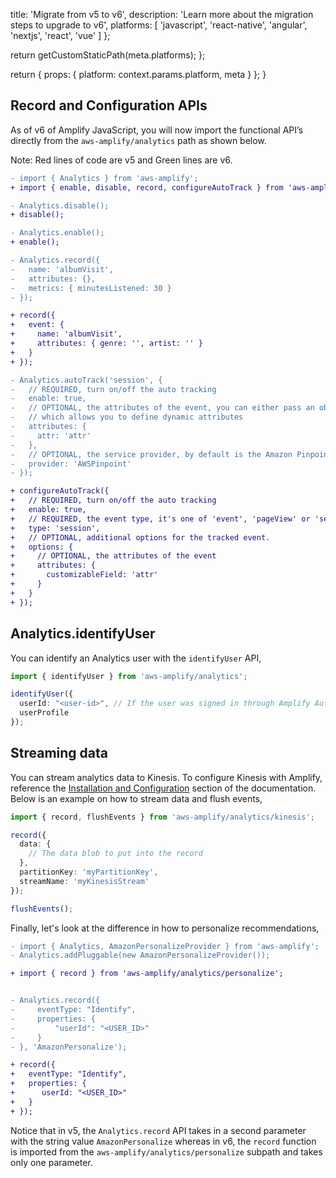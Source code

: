 
  title: 'Migrate from v5 to v6',
  description: 'Learn more about the migration steps to upgrade to v6',
  platforms: [
    'javascript',
    'react-native',
    'angular',
    'nextjs',
    'react',
    'vue'
  ]
};

  return getCustomStaticPath(meta.platforms);
};

  return {
    props: {
      platform: context.params.platform,
      meta
    }
  };
}

## Record and Configuration APIs

As of v6 of Amplify JavaScript, you will now import the functional API’s directly from the `aws-amplify/analytics` path as shown below. 

Note: Red lines of code are v5 and Green lines are v6.

```diff
- import { Analytics } from 'aws-amplify';
+ import { enable, disable, record, configureAutoTrack } from 'aws-amplify/analytics';

- Analytics.disable();
+ disable();

- Analytics.enable();
+ enable();

- Analytics.record({
-   name: 'albumVisit',
-   attributes: {},
-   metrics: { minutesListened: 30 }
- });

+ record({
+   event: {
+     name: 'albumVisit',
+     attributes: { genre: '', artist: '' }
+   }
+ });

- Analytics.autoTrack('session', {
-   // REQUIRED, turn on/off the auto tracking
-   enable: true,
-   // OPTIONAL, the attributes of the event, you can either pass an object or a function
-   // which allows you to define dynamic attributes
-   attributes: {
-     attr: 'attr'
-   },
-   // OPTIONAL, the service provider, by default is the Amazon Pinpoint
-   provider: 'AWSPinpoint'
- });

+ configureAutoTrack({
+   // REQUIRED, turn on/off the auto tracking
+   enable: true,
+   // REQUIRED, the event type, it's one of 'event', 'pageView' or 'session'
+   type: 'session',
+   // OPTIONAL, additional options for the tracked event.
+   options: {
+     // OPTIONAL, the attributes of the event
+     attributes: {
+       customizableField: 'attr'
+     }
+   }
+ });
```
## Analytics.identifyUser

You can identify an Analytics user with the `identifyUser` API, 

```ts
import { identifyUser } from 'aws-amplify/analytics';

identifyUser({
  userId: "<user-id>", // If the user was signed in through Amplify Auth's signIn method you can retrieve the current user's ID from there.
  userProfile
});

```
## Streaming data
You can stream analytics data to Kinesis. To configure Kinesis with Amplify, reference the [Installation and Configuration](https://docs.amplify.aws/react/build-a-backend/more-features/analytics/streaming-data/#installation-and-configuration) section of the documentation. Below is an example on how to stream data and flush events,

```ts
import { record, flushEvents } from 'aws-amplify/analytics/kinesis';

record({
  data: {
    // The data blob to put into the record
  },
  partitionKey: 'myPartitionKey',
  streamName: 'myKinesisStream'
});

flushEvents();
```
Finally, let's look at the difference in how to personalize recommendations,

```diff
- import { Analytics, AmazonPersonalizeProvider } from 'aws-amplify';
- Analytics.addPluggable(new AmazonPersonalizeProvider());

+ import { record } from 'aws-amplify/analytics/personalize';


- Analytics.record({
-     eventType: "Identify",
-     properties: {
-         "userId": "<USER_ID>"
-     }
- }, 'AmazonPersonalize');

+ record({
+   eventType: "Identify",
+   properties: {
+      userId: "<USER_ID>"
+   }
+ });

```
Notice that in v5, the `Analytics.record` API takes in a second parameter with the string value `AmazonPersonalize` whereas in v6, the `record` function is imported from the `aws-amplify/analytics/personalize` subpath and takes only one parameter. 
